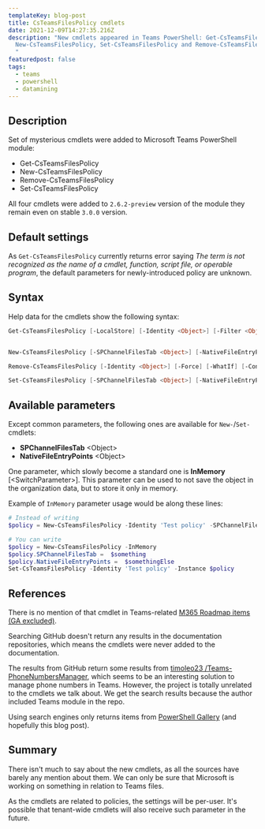 ```yaml
---
templateKey: blog-post
title: CsTeamsFilesPolicy cmdlets
date: 2021-12-09T14:27:35.216Z
description: "New cmdlets appeared in Teams PowerShell: Get-CsTeamsFilesPolicy,
  New-CsTeamsFilesPolicy, Set-CsTeamsFilesPolicy and Remove-CsTeamsFilesPolicy.
  "
featuredpost: false
tags:
  - teams
  - powershell
  - datamining
---
```

## Description

Set of mysterious cmdlets were added to Microsoft Teams PowerShell module:

* Get-CsTeamsFilesPolicy
* New-CsTeamsFilesPolicy
* Remove-CsTeamsFilesPolicy
* Set-CsTeamsFilesPolicy

All four cmdlets were added to `2.6.2-preview` version of the module they remain even on stable `3.0.0` version.

## Default settings

As `Get-CsTeamsFilesPolicy` currently returns error saying *The term is not recognized as the name of a cmdlet, function, 
script file, or operable program*, the default parameters for newly-introduced policy are unknown.

## Syntax

Help data for the cmdlets show the following syntax:

```powershell
Get-CsTeamsFilesPolicy [-LocalStore] [-Identity <Object>] [-Filter <Object>] [<CommonParameters>]


New-CsTeamsFilesPolicy [-SPChannelFilesTab <Object>] [-NativeFileEntryPoints <Object>] [-Identity <Object>] [-InMemory] [-Force] [-WhatIf] [-Confirm] [<CommonParameters>]

Remove-CsTeamsFilesPolicy [-Identity <Object>] [-Force] [-WhatIf] [-Confirm] [<CommonParameters>]

Set-CsTeamsFilesPolicy [-SPChannelFilesTab <Object>] [-NativeFileEntryPoints <Object>] [-Identity <Object>] [-Force] [-Instance <Object>] [-WhatIf] [-Confirm] [<CommonParameters>]
```

## Available parameters

Except common parameters, the following ones are available for `New-`/`Set-` cmdlets:

* **SPChannelFilesTab** <Object\>
* **NativeFileEntryPoints** <Object\>

One parameter, which slowly become a standard one is **InMemory** \[<SwitchParameter\>\]. This parameter can be used to not save the object in the organization data, but to store it only in memory.

Example of `InMemory` parameter usage would be along these lines:

```powershell
# Instead of writing
$policy = New-CsTeamsFilesPolicy -Identity 'Test policy' -SPChannelFilesTab $something -NativeFileEntryPoints $somethingElse

# You can write
$policy = New-CsTeamsFilesPolicy -InMemory
$policy.SPChannelFilesTab =  $something
$policy.NativeFileEntryPoints =  $somethingElse
Set-CsTeamsFilesPolicy -Identity 'Test policy' -Instance $policy
```

## References

There is no mention of that cmdlet in Teams-related [M365 Roadmap items (GA excluded)](https://www.microsoft.com/en-ww/microsoft-365/roadmap?filters=Microsoft%20Teams%2CPreview%2CTargeted%20Release%2CTargeted%20Release%20(Entire%20Organization)%2CTargeted%20Release%20(Select%20People)%2CLimited%20Availability%2CSemi-Annual%20Enterprise%20Channel%20(Preview)%2CSemi-Annual%20Enterprise%20Channel%2CBeta%20Channel%2CStable%20Channel%2CCurrent%20Channel%20(Preview)%2CCurrent%20Channel#owRoadmapMainContent).

Searching GitHub doesn't return any results in the documentation repositories, which means the cmdlets were never added to the documentation.

The results from GitHub return some results from [timoleo23
/Teams-PhoneNumbersManager](https://github.com/timoleo23/Teams-PhoneNumbersManager), which seems to be an interesting solution to manage phone numbers in Teams. However, the project is totally unrelated to the cmdlets we talk about. We get the search results because the author included Teams module in the repo.

Using search engines only returns items from [PowerShell Gallery](https://www.powershellgallery.com/) (and hopefully this blog post).

## Summary

There isn't much to say about the new cmdlets, as all the sources have barely any mention about them. We can only be sure that Microsoft is working on something in relation to Teams files.

As the cmdlets are related to policies, the settings will be per-user. It's possible that tenant-wide cmdlets will also receive such parameter in the future.